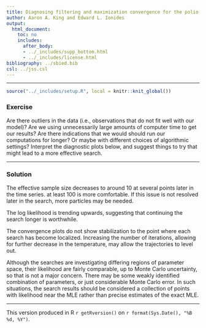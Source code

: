 ```yaml
---
title: Diagnosing filtering and maximization convergence for the polio case study
author: Aaron A. King and Edward L. Ionides
output:
  html_document:
    toc: no
    includes:
      after_body:
      - ../_includes/supp_bottom.html
      - ../_includes/license.html
bibliography: ../sbied.bib
csl: ../jss.csl
---
```


-----------------------------------

```r
source("../_includes/setup.R", local = knitr::knit_global())
```

\newcommand\prob[1]{\mathbb{P}\left[{#1}\right]}
\newcommand\expect[1]{\mathbb{E}\left[{#1}\right]}
\newcommand\var[1]{\mathrm{Var}\left[{#1}\right]}
\newcommand\cov[2]{\mathrm{Cov}\left[{#1},{#2}\right]}
\newcommand\dist[2]{\mathrm{#1}\left(#2\right)}
\newcommand\dd[1]{d{#1}}
\newcommand\lik{\mathcal{L}}
\newcommand\loglik{\ell}
\newcommand\R{\mathbb{R}}
\newcommand\data[1]{#1^*}
\newcommand\params{\, ; \,}
\newcommand\transpose{\scriptsize{T}}
\newcommand\eqspace{\quad\quad\quad}
\newcommand\profileloglik[1]{\ell^\mathrm{profile}_#1}


### Exercise

Are there outliers in the data (i.e., observations that do not fit well with our model)? Are we using unnecessarily large amounts of computer time to get our results? Are there indications that we would should run our computations for longer? Or maybe with different choices of algorithmic settings?
Interpret the diagnostic plots below, and suggest things to try that might lead to a more effective search.

---------

### Solution

The effective sample size decreases to around 10 at several points later in the time series. at least 100 is more comfortable. If this issue is not resolved later in the search, more particles may be needed. 

The log likelihood is trending upwards, suggesting that continuing the search longer is worthwhile. 

The convergence plots do not show stabilization to the point where each search has become localized. Increasing the number of iterations, allowing for further decrease in the temperature, may allow the trajectories to level out. 

Although the searches are investigating differing regions of parameter space, their likelihood are fairly comparable, up to Monte Carlo uncertainty, so that is not a major concern. There may be some weakly identified combination of parameters, or just considerable Monte Carlo error. In such situations, the search results should be considered a collection of points with likelihood near the MLE rather than precise estimates of the exact MLE.

-----------------------------------

This version produced in R `r getRversion()` on `r format(Sys.Date(), "%B %d, %Y")`.
